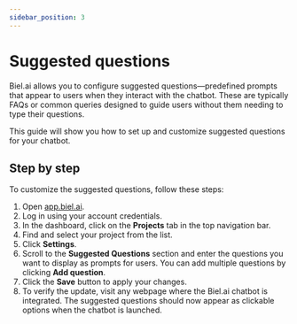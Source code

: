 ```yaml
---
sidebar_position: 3
---
```


# Suggested questions

Biel.ai allows you to configure suggested questions—predefined prompts that appear to users when they interact with the chatbot. These are typically FAQs or common queries designed to guide users without them needing to type their questions.

This guide will show you how to set up and customize suggested questions for your chatbot.

## Step by step

To customize the suggested questions, follow these steps:

1. Open [app.biel.ai](https://app.biel.ai).
2. Log in using your account credentials.
3. In the dashboard, click on the **Projects** tab in the top navigation bar.
4. Find and select your project from the list.
5. Click **Settings**.
6. Scroll to the **Suggested Questions** section and enter the questions you want to display as prompts for users. You can add multiple questions by clicking **Add question**.
7. Click the **Save** button to apply your changes.
8. To verify the update, visit any webpage where the Biel.ai chatbot is integrated. The suggested questions should now appear as clickable options when the chatbot is launched.


